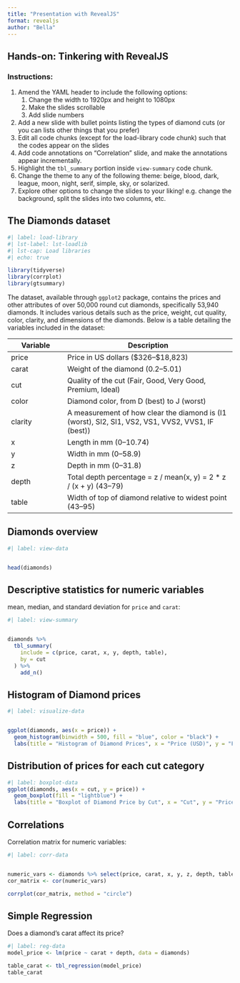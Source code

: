 ```yaml
---
title: "Presentation with RevealJS"
format: revealjs
author: "Bella"
---
```


## Hands-on: Tinkering with RevealJS

### Instructions:

1.  Amend the YAML header to include the following options:
    1.  Change the width to 1920px and height to 1080px
    2.  Make the slides scrollable
    3.  Add slide numbers
2.  Add a new slide with bullet points listing the types of diamond cuts (or you can lists other things that you prefer)
3.  Edit all code chunks (except for the load-library code chunk) such that the codes appear on the slides
4.  Add code annotations on "Correlation" slide, and make the annotations appear incrementally.
5.  Highlight the `tbl_summary` portion inside `view-summary` code chunk.
6.  Change the theme to any of the following theme: beige, blood, dark, league, moon, night, serif, simple, sky, or solarized.
7.  Explore other options to change the slides to your liking! e.g. change the background, split the slides into two columns, etc.

## The Diamonds dataset

```r
#| label: load-library
#| lst-label: lst-loadlib
#| lst-cap: Load libraries
#| echo: true

library(tidyverse)
library(corrplot)
library(gtsummary)
```

The dataset, available through `ggplot2` package, contains the prices and other attributes of over 50,000 round cut diamonds, specifically 53,940 diamonds. It includes various details such as the price, weight, cut quality, color, clarity, and dimensions of the diamonds. Below is a table detailing the variables included in the dataset:

| **Variable** | **Description**                                                                                   |
|------------------|------------------------------------------------------|
| price        | Price in US dollars (\$326–\$18,823)                                                              |
| carat        | Weight of the diamond (0.2–5.01)                                                                  |
| cut          | Quality of the cut (Fair, Good, Very Good, Premium, Ideal)                                        |
| color        | Diamond color, from D (best) to J (worst)                                                         |
| clarity      | A measurement of how clear the diamond is (I1 (worst), SI2, SI1, VS2, VS1, VVS2, VVS1, IF (best)) |
| x            | Length in mm (0–10.74)                                                                            |
| y            | Width in mm (0–58.9)                                                                              |
| z            | Depth in mm (0–31.8)                                                                              |
| depth        | Total depth percentage = z / mean(x, y) = 2 \* z / (x + y) (43–79)                                |
| table        | Width of top of diamond relative to widest point (43–95)                                          |

## Diamonds overview

```r
#| label: view-data


head(diamonds)
```

## Descriptive statistics for numeric variables

mean, median, and standard deviation for `price` and `carat`:

```r
#| label: view-summary


diamonds %>% 
  tbl_summary(
    include = c(price, carat, x, y, depth, table),
    by = cut
  ) %>% 
    add_n()

```

## Histogram of Diamond prices

```r
#| label: visualize-data


ggplot(diamonds, aes(x = price)) +
  geom_histogram(binwidth = 500, fill = "blue", color = "black") +
  labs(title = "Histogram of Diamond Prices", x = "Price (USD)", y = "Frequency")
```

## Distribution of prices for each cut category

```r
#| label: boxplot-data
ggplot(diamonds, aes(x = cut, y = price)) +
  geom_boxplot(fill = "lightblue") +
  labs(title = "Boxplot of Diamond Price by Cut", x = "Cut", y = "Price (USD)")
```

## Correlations {background-color="black"}

Correlation matrix for numeric variables:

```r
#| label: corr-data


numeric_vars <- diamonds %>% select(price, carat, x, y, z, depth, table)
cor_matrix <- cor(numeric_vars)

corrplot(cor_matrix, method = "circle")
```

## Simple Regression

Does a diamond's carat affect its price?

```r
#| label: reg-data
model_price <- lm(price ~ carat + depth, data = diamonds)

table_carat <- tbl_regression(model_price)
table_carat
```
